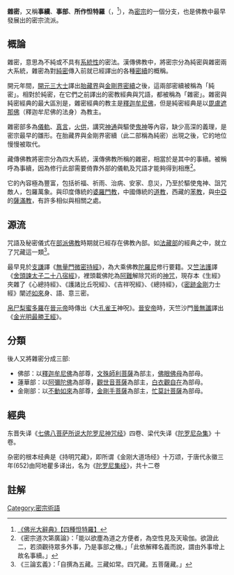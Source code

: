 {{漢傳密宗}}{{藏傳佛教}}
'''雜密'''，又稱'''事續'''、'''事部'''、'''所作怛特羅'''（{{lang-sa|kriyā-tantra}}，{{lang-bo|bya-bahi rgyud}}<ref>[http://buddhaspace.org/dict/fk/data/%25E5%259B%259B%25E7%25A8%25AE%25E6%2580%259B%25E7%2589%25B9%25E7%25BE%2585.html 《佛光大辭典》【四種怛特羅】]</ref>），為[[密宗|密宗]]的一個分支，也是佛教中最早發展出的密宗流派。

==概論==
雜密，意思為不純或不具有[[系統性|系統性]]的密法。漢傳佛教中，將密宗分為純密與雜密兩大系統，雜密為對[[純密|純密]]傳入前就已經譯出的各種[[密續|密續]]的概稱。

開元年間，[[開元三大士|開元三大士]]譯出[[胎藏界|胎藏界]]與[[金剛界|金剛界]][[密續|密續]]之後，這兩部密續被稱為「純密」。相對於純密，在它們之前譯出的密教經典與咒語，都被稱為「雜密」。雜密與純密經典的最大區別是，雜密經典的教主是[[釋迦牟尼佛|釋迦牟尼佛]]，但是純密經典是以[[毘盧遮那佛|毘盧遮那佛]]（釋迦牟尼佛的法身）為教主。

雜密部多為[[儀軌|儀軌]]、[[真言|真言]]，[[護摩|火供]]，講究[[神通|神通]]與驅使[[鬼神|鬼神]]等內容，缺少高深的義理，是密宗最早的雛形。在胎藏界與金剛界密續（此二部稱為純密）出現之後，它的地位慢慢被取代。

藏傳佛教將密宗分為四大系統，漢傳佛教所稱的雜密，相當於是其中的事續。被稱呼為事續，因為修行此部需要倚靠外部的儀軌及咒語才能夠得到相應<ref>《密宗道次第廣論》：「能以欲塵為道之方便者，為空性見及天瑜伽。欲證此二，若須觀待眾多外事，乃是事部之機。」「此依解釋名義而說，謂由外事增上故名事續。」</ref>。

它的內容極為豐富，包括祈福、祈雨、治病、安家、息災，乃至於驅使鬼神、詛咒敵人，包羅萬象。與印度傳統的[[婆羅門教|婆羅門教]]，中國傳統的[[道教|道教]]，西藏的[[苯教|苯教]]，與[[中亞|中亞]]的[[薩滿教|薩滿教]]，有許多相似與相關之處。

==源流==
咒語及秘密儀式在[[部派佛教|部派佛教]]時期就已經存在佛教內部。如[[法藏部|法藏部]]的經典之中，就立了咒藏這一類<ref>《三論玄義》：「自撰為五藏。三藏如常。四咒藏。五菩薩藏。」</ref>。

最早見於[[支謙|支謙]]譯《[[無量門微密持經|無量門微密持經]]》，為大乘佛教[[陀羅尼|陀羅尼]]修行要籍。又[[竺法護|竺法護]]譯《[[舍頭諫太子二十八宿經|舍頭諫太子二十八宿經]]》，裡頭載佛陀為[[阿難|阿難]]解除咒術的[[曼怛羅|神咒]]，現存本《生經》夾雜了《心總持經》、《護諸比丘呪經》、《吉祥呪經》、《總持經》，《[[密跡金剛|密跡金剛]]力士經》闡述[[如來|如來]]身、語、意三密。

[[帛尸梨蜜多羅|帛尸梨蜜多羅]]在[[晉元帝|晉元帝]]時傳出《大[[孔雀明王|孔雀王]]神呪》。[[晉安帝|晉安帝]]時，天竺沙門[[曇無讖|曇無讖]]譯出《[[金光明最勝王經|金光明最勝王經]]》。

==分類==
後人又將雜密分成三部:
*佛部：以[[釋迦牟尼佛|釋迦牟尼佛]]為部尊，[[文殊師利菩薩|文殊師利菩薩]]為部主，[[佛眼佛母|佛眼佛母]]為部母。
*蓮華部：以[[阿彌陀佛|阿彌陀佛]]為部尊，[[觀世音菩薩|觀世音菩薩]]為部主，[[白衣觀音|白衣觀自在]]為部母。
*金剛部：以[[不動如來|不動如來]]為部尊，[[金剛手菩薩|金剛手菩薩]]為部主，[[忙莫計菩薩|忙莫計菩薩]]為部母。

==經典==
东晋失译《[[七佛八菩萨所说大陀罗尼神咒经|七佛八菩萨所说大陀罗尼神咒经]]》四卷、梁代失译《[[陀罗尼杂集|陀罗尼杂集]]》十卷。

杂密的根本经典是《持明咒藏》，即所谓《金刚大道场经》十万颂，于唐代永徽三年(652)由阿地瞿多译出，名为《[[陀罗尼集经|陀罗尼集经]]》，共十二卷

==註解==
<div class="references-small">
<references />
</div>

{{密宗}}
[[Category:密宗術語|Category:密宗術語]]